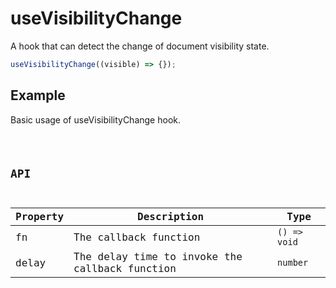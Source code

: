 # useVisibilityChange

A hook that can detect the change of document visibility state.

```ts pure
useVisibilityChange((visible) => {});
```

## Example

Basic usage of useVisibilityChange hook.

<code src="./demo/Example.tsx" />

## API

| Property | Description                                    | Type         |
| -------- | ---------------------------------------------- | ------------ |
| fn       | The callback function                          | `() => void` |
| delay    | The delay time to invoke the callback function | `number`     |

